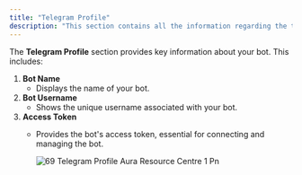 ```yaml
---
title: "Telegram Profile"
description: "This section contains all the information regarding the telegram profile section of the Telegram bot settings"
---
```


The **Telegram Profile** section provides key information about your bot. This includes:

1. **Bot Name**
   - Displays the name of your bot.
2. **Bot Username**
   - Shows the unique username associated with your bot.
3. **Access Token**
   - Provides the bot's access token, essential for connecting and managing the bot.

     ![69 Telegram Profile  Aura Resource Centre 1 Pn](/images/how-botpenguin-works/telegram-profile/69.telegram_profile__Aura_resource_centre-1.png)